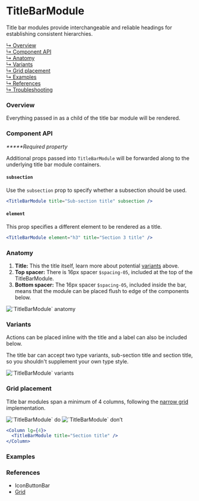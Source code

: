 



# TitleBarModule

Title bar modules provide interchangeable and reliable headings for establishing consistent hierarchies.

[↳ Overview](#overview)  
[↳ Component API](#component-api)  
[↳ Anatomy](#anatomy)  
[↳ Variants](#variants)  
[↳ Grid placement](#grid-placement)  
[↳ Examples](#examples)  
[↳ References](#references)  
[↳ Troubleshooting](#troubleshooting)

### Overview

Everything passed in as a child of the title bar module will be rendered.

<Canvas>
  <Story
    id="patterns-unstable-layout-modules-titlebarmodule--default"
    parameters={parameters}
  />
</Canvas>

### Component API

<ArgsTable />

_**\***Required property_

Additional props passed into `TitleBarModule` will be forwarded along to the underlying title bar module containers.

#### `subsection`

Use the `subsection` prop to specify whether a subsection should be used.

<Canvas withSource="none">
  <Default title="Sub-section title" subsection parameters={parameters} />
</Canvas>

```jsx
<TitleBarModule title="Sub-section title" subsection />
```

#### `element`

This prop specifies a different element to be rendered as a title.

<Canvas withSource="none">
  <Default element="h3" title="Section 3 title" parameters={parameters} />
</Canvas>

```jsx
<TitleBarModule element="h3" title="Section 3 title" />
```

### Anatomy

1. **Title:** This the title itself, learn more about potential [variants](#variants) above.
2. **Top spacer:** There is 16px spacer `$spacing-05`, included at the top of the TitleBarModule.
3. **Bottom spacer:** The 16px spacer `$spacing-05`, included inside the bar, means that the module can be placed flush to edge of the components below.

<img alt="`TitleBarModule` anatomy" src={anatomy} />

### Variants

Actions can be placed inline with the title and a label can also be included below.

The title bar can accept two type variants, sub-section title and section title, so you shouldn't supplement your own type style.

<img alt="`TitleBarModule` variants" src={variants} />

<Source id="patterns-unstable-layout-modules-titlebarmodule--variant" />

### Grid placement

Title bar modules span a minimum of 4 columns, following the [narrow grid](https://react.carbondesignsystem.com/?path=/docs/grid--narrow) implementation.

<Row>
  <Column>
    <img alt="`TitleBarModule` do" src={doImage} />
  </Column>

  <Column>
    <img alt="`TitleBarModule` donʼt" src={dont} />
  </Column>
</Row>

```jsx
<Column lg={4}>
  <TitleBarModule title="Section title" />
</Column>
```

### Examples

<Row>
  <Detail />
  <Overview />
</Row>

### References

- <LinkTo kind="patterns-iconbuttonbar" story="default">
    IconButtonBar
  </LinkTo>
- [Grid](https://react.carbondesignsystem.com/?path=/docs/grid--narrow)

<Troubleshooting />
